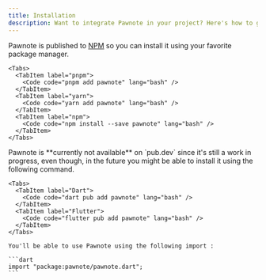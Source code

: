 ```yaml
---
title: Installation
description: Want to integrate Pawnote in your project? Here's how to get started.
---
```



<Tabs>
  <TabItem label="JS/TS">
    <p>Pawnote is published to <a href="https://npmjs.com/package/pawnote" target="_blank">NPM</a> so you can install it using your favorite package manager.</p>

    <Tabs>
      <TabItem label="pnpm">
        <Code code="pnpm add pawnote" lang="bash" />
      </TabItem>
      <TabItem label="yarn">
        <Code code="yarn add pawnote" lang="bash" />
      </TabItem>
      <TabItem label="npm">
        <Code code="npm install --save pawnote" lang="bash" />
      </TabItem>
    </Tabs>
  </TabItem>

  <TabItem label="Dart/Flutter">
    Pawnote is **currently not available** on `pub.dev` since it's still a work in progress, even though, in the future you might be able to install it using the following command.

    <Tabs>
      <TabItem label="Dart">
        <Code code="dart pub add pawnote" lang="bash" />
      </TabItem>
      <TabItem label="Flutter">
        <Code code="flutter pub add pawnote" lang="bash" />
      </TabItem>
    </Tabs>

    You'll be able to use Pawnote using the following import :

    ```dart
    import "package:pawnote/pawnote.dart";
    ```
  </TabItem>
</Tabs>
